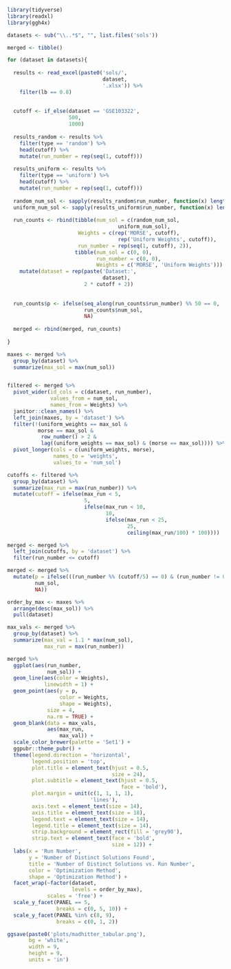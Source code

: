 ```{r}
library(tidyverse)
library(readxl)
library(ggh4x)
```

```{r}
datasets <- sub("\\..*$", "", list.files('sols'))

merged <- tibble()

for (dataset in datasets){
  
  results <- read_excel(paste0('sols/',
                               dataset,
                               '.xlsx')) %>% 
    filter(lb == 0.8)
  
  
  cutoff <- if_else(dataset == 'GSE103322',
                    500,
                    1000)
  
  results_random <- results %>% 
    filter(type == 'random') %>%
    head(cutoff) %>% 
    mutate(run_number = rep(seq(1, cutoff)))
  
  results_uniform <- results %>% 
    filter(type == 'uniform') %>% 
    head(cutoff) %>% 
    mutate(run_number = rep(seq(1, cutoff)))
  
  random_num_sol <- sapply(results_random$run_number, function(x) length(unique(head(results_random$genes, x))))
  uniform_num_sol <- sapply(results_uniform$run_number, function(x) length(unique(head(results_uniform$genes, x))))
    
  run_counts <- rbind(tibble(num_sol = c(random_num_sol,
                                    uniform_num_sol),
                       Weights = c(rep('MORSE', cutoff),
                                    rep('Uniform Weights', cutoff)),
                       run_number = rep(seq(1, cutoff), 2)),
                      tibble(num_sol = c(0, 0),
                             run_number = c(0, 0),
                             Weights = c('MORSE', 'Uniform Weights'))) %>% 
    mutate(dataset = rep(paste('Dataset:',
                               dataset),
                         2 * cutoff + 2))
  
  
  run_counts$p <- ifelse(seq_along(run_counts$run_number) %% 50 == 0,
                         run_counts$num_sol,
                         NA)
  
  merged <- rbind(merged, run_counts)
  
}
```

```{r}
maxes <- merged %>% 
  group_by(dataset) %>% 
  summarize(max_sol = max(num_sol))


filtered <- merged %>% 
  pivot_wider(id_cols = c(dataset, run_number),
              values_from = num_sol,
              names_from = Weights) %>% 
  janitor::clean_names() %>% 
  left_join(maxes, by = 'dataset') %>% 
  filter(!(uniform_weights == max_sol &
          morse == max_sol &
           row_number() > 2 &
           lag((uniform_weights == max_sol) & (morse == max_sol)))) %>% 
  pivot_longer(cols = c(uniform_weights, morse),
               names_to = 'weights',
               values_to = 'num_sol')
```

```{r}
cutoffs <- filtered %>% 
  group_by(dataset) %>% 
  summarize(max_run = max(run_number)) %>% 
  mutate(cutoff = ifelse(max_run < 5,
                         5,
                         ifelse(max_run < 10,
                                10,
                                ifelse(max_run < 25,
                                       25,
                                       ceiling(max_run/100) * 100))))

merged <- merged %>% 
  left_join(cutoffs, by = 'dataset') %>% 
  filter(run_number <= cutoff)

merged <- merged %>% 
  mutate(p = ifelse(((run_number %% (cutoff/5) == 0) & (run_number != 0)),
         num_sol,
         NA))
```

```{r}
order_by_max <- maxes %>%
  arrange(desc(max_sol)) %>%
  pull(dataset)

max_vals <- merged %>%
  group_by(dataset) %>%
  summarize(max_val = 1.1 * max(num_sol),
            max_run = max(run_number))
```

```{r}
merged %>% 
  ggplot(aes(run_number,
             num_sol)) +
  geom_line(aes(color = Weights),
            linewidth = 1) +
  geom_point(aes(y = p,
                 color = Weights,
                 shape = Weights),
             size = 4,
             na.rm = TRUE) +
  geom_blank(data = max_vals,
             aes(max_run,
                 max_val)) +
  scale_color_brewer(palette = 'Set1') +
  ggpubr::theme_pubr() +
  theme(legend.direction = 'horizontal',
        legend.position = 'top',
        plot.title = element_text(hjust = 0.5,
                                  size = 24),
        plot.subtitle = element_text(hjust = 0.5,
                                     face = 'bold'),
        plot.margin = unit(c(1, 1, 1, 1),
                           'lines'),
        axis.text = element_text(size = 14),
        axis.title = element_text(size = 18),
        legend.text = element_text(size = 14),
        legend.title = element_text(size = 14),
        strip.background = element_rect(fill = 'grey90'),
        strip.text = element_text(face = 'bold',
                                  size = 12)) +
  labs(x = 'Run Number',
       y = 'Number of Distinct Solutions Found',
       title = 'Number of Distinct Solutions vs. Run Number',
       color = 'Optimization Method',
       shape = 'Optimization Method') +
  facet_wrap(~factor(dataset,
                     levels = order_by_max),
             scales = 'free') +
  scale_y_facet(PANEL == 5,
                breaks = c(0, 5, 10)) +
  scale_y_facet(PANEL %in% c(8, 9),
                breaks = c(0, 1, 2))

ggsave(paste0('plots/madhitter_tabular.png'),
       bg = 'white',
       width = 9,
       height = 9,
       units = 'in')
```